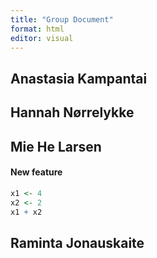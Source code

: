 ```yaml
---
title: "Group Document"
format: html
editor: visual
---
```


## Anastasia Kampantai

## Hannah Nørrelykke

## Mie He Larsen

#### New feature

```r
x1 <- 4
x2 <- 2
x1 + x2
```

## Raminta Jonauskaite
